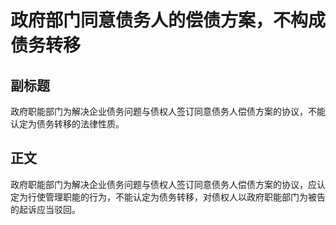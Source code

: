 # 政府部门同意债务人的偿债方案，不构成债务转移
## 副标题
政府职能部门为解决企业债务问题与债权人签订同意债务人偿债方案的协议，不能认定为债务转移的法律性质。
## 正文
政府职能部门为解决企业债务问题与债权人签订同意债务人偿债方案的协议，应认定为行使管理职能的行为，不能认定为债务转移，对债权人以政府职能部门为被告的起诉应当驳回。
